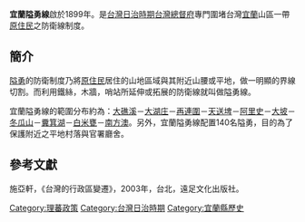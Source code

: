 '''宜蘭隘勇線'''啟於1899年。是[[台灣日治時期|台灣日治時期]][[台灣總督府|台灣總督府]]專門圍堵台灣[[宜蘭縣|宜蘭]]山區一帶[[原住民|原住民]]之防衛線制度。

==簡介==
[[隘勇|隘勇]]的防衛制度乃將[[原住民|原住民]]居住的山地區域與其附近山腰或平地，做一明顯的界線切割。而利用鐵絲，木牆，哨站所延伸或拓展的防衛線就叫做隘勇線。

宜蘭隘勇線的範圍分布約為：[[大礁溪|大礁溪]]－[[大湖庄|大湖庄]]－[[再連圍|再連圍]]－[[天送埤|天送埤]]－[[阿里史|阿里史]]－[[大坡|大坡]]－[[冬瓜山|冬瓜山]]－[[糞箕湖|糞箕湖]]－[[白米甕|白米甕]]－[[南方澳|南方澳]]。另外，宜蘭隘勇線配置140名隘勇，目的為了保護附近之平地村落與官署廳舍。
==參考文獻==
施亞軒，《台灣的行政區變遷》，2003年，台北，遠足文化出版社。

[[Category:理蕃政策|Category:理蕃政策]]
[[Category:台灣日治時期|Category:台灣日治時期]]
[[Category:宜蘭縣歷史|Category:宜蘭縣歷史]]